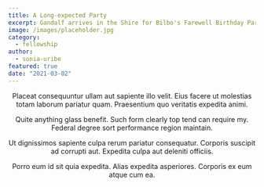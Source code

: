 ```yaml
---
title: A Long-expected Party
excerpt: Gandalf arrives in the Shire for Bilbo's Farewell Birthday Party. Bilbo leaves the Shire permanently.
image: /images/placeholder.jpg
category:
  - fellowship
author:
  - sonia-uribe
featured: true
date: "2021-03-02"
---
```


<Header/>
Placeat consequuntur ullam aut sapiente illo velit. Eius facere ut molestias totam laborum pariatur quam. Praesentium quo veritatis expedita animi.

Quite anything glass benefit. Such form clearly top tend can require my. Federal degree sort performance region maintain.

Ut dignissimos sapiente culpa rerum pariatur consequatur. Corporis suscipit ad corrupti aut. Expedita culpa aut deleniti officiis.

Porro eum id sit quia expedita. Alias expedita asperiores. Corporis ex eum atque cum ea.
